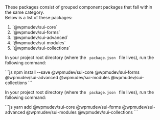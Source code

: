 

<style>{`
.csb-browsers-list {
	display: flex;
	flex-flow: row wrap;
	align-items: center;
}
.csb-browsers-list img {
	margin: 0;
	margin-right: 20px;
}
.csb-browsers-list img:last-child {
	margin-right: 0;
}
`}</style>

<Section contained={true} style={{ paddingTop: 0 }}>
	<p>
		These packages consist of grouped component packages that fall within the same category.<br/>
		Below is a list of these packages:
		<ol>
			<li>`@wpmudev/sui-core`</li>
			<li>`@wpmudev/sui-forms`</li>
			<li>`@wpmudev/sui-advanced`</li>
			<li>`@wpmudev/sui-modules`</li>
			<li>`@wpmudev/sui-collections`</li>
		</ol>
	</p>
	<NodeJSWarning/>
</Section>
<Section
	title={{
		content: 'Install using NPM',
		small: true,
	}}
	contained={true}
	style={{ paddingTop: 0 }}
>
	<p>
		In your project root directory (where the <Code> package.json </Code> file
		lives), run the following command:
	</p>
	```js
	npm install --save @wpmudev/sui-core @wpmudev/sui-forms @wpmudev/sui-advanced @wpmudev/sui-modules @wpmudev/sui-collections
	```
</Section>
<Section
	title={{
		content: 'Install using Yarn',
		small: true,
	}}
	contained={true}
	style={{ paddingTop: 0 }}
>
	<p>
		In your project root directory (where the <Code> package.json </Code> file
		lives), run the following command:
	</p>
	```js
	yarn add @wpmudev/sui-core @wpmudev/sui-forms @wpmudev/sui-advanced @wpmudev/sui-modules @wpmudev/sui-collections
	```
</Section>
